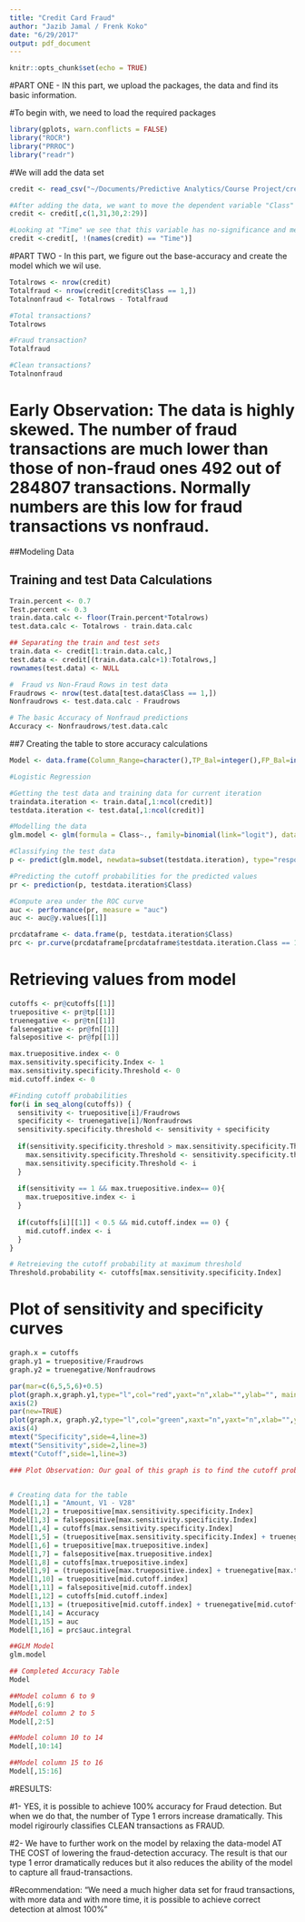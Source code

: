 ```yaml
---
title: "Credit Card Fraud"
author: "Jazib Jamal / Frenk Koko"
date: "6/29/2017"
output: pdf_document
---
```


```r
knitr::opts_chunk$set(echo = TRUE)
```

#PART ONE - IN this part, we upload the packages, the data and find its basic information.

#To begin with, we need to load the required packages

```r
library(gplots, warn.conflicts = FALSE)
library("ROCR")
library("PRROC")
library("readr")
```

#We will add the data set

```r
credit <- read_csv("~/Documents/Predictive Analytics/Course Project/creditcard.csv")

#After adding the data, we want to move the dependent variable "Class" to the left/
credit <- credit[,c(1,31,30,2:29)]

#Looking at "Time" we see that this variable has no-significance and merely lists the transactions in chronological order. We do not want this variable to effect the result hence we remove it.
credit <-credit[, !(names(credit) == "Time")]
```


#PART TWO - In this part, we figure out the base-accuracy and create the model which we wil use.

```r
Totalrows <- nrow(credit)
Totalfraud <- nrow(credit[credit$Class == 1,])
Totalnonfraud <- Totalrows - Totalfraud

#Total transactions?
Totalrows 

#Fraud transaction?
Totalfraud

#Clean transactions?
Totalnonfraud
```


# Early Observation: The data is highly skewed. The number of fraud transactions are much lower than those of non-fraud ones 492 out of 284807 transactions. Normally numbers are this low for fraud transactions vs nonfraud.

##Modeling Data

## Training and test Data Calculations
```r
Train.percent <- 0.7
Test.percent <- 0.3
train.data.calc <- floor(Train.percent*Totalrows)
test.data.calc <- Totalrows - train.data.calc

## Separating the train and test sets 
train.data <- credit[1:train.data.calc,]
test.data <- credit[(train.data.calc+1):Totalrows,]
rownames(test.data) <- NULL

#  Fraud vs Non-Fraud Rows in test data
Fraudrows <- nrow(test.data[test.data$Class == 1,])
Nonfraudrows <- test.data.calc - Fraudrows

# The basic Accuracy of Nonfraud predictions
Accuracy <- Nonfraudrows/test.data.calc
```

##7 Creating the table to store accuracy calculations

```r

Model <- data.frame(Column_Range=character(),TP_Bal=integer(),FP_Bal=integer(),Cutoff_Bal=double(),Accuracy_Bal=double(),TP_Max=integer(),FP_Max=integer(),Cutoff_Max=double(),Accuracy_Max=double(),TP_Mid=integer(),FP_Mid=integer(),Cutoff_Mid=double(),Accuracy_Mid=double(),Accuracy_Base=double(),AUC=double(),AUPRC=double(),stringsAsFactors = FALSE)

#Logistic Regression

#Getting the test data and training data for current iteration
traindata.iteration <- train.data[,1:ncol(credit)]
testdata.iteration <- test.data[,1:ncol(credit)]

#Modelling the data 
glm.model <- glm(formula = Class~., family=binomial(link="logit"), data=traindata.iteration)

#Classifying the test data 
p <- predict(glm.model, newdata=subset(testdata.iteration), type="response")

#Predicting the cutoff probabilities for the predicted values
pr <- prediction(p, testdata.iteration$Class)

#Compute area under the ROC curve
auc <- performance(pr, measure = "auc")
auc <- auc@y.values[[1]]

prcdataframe <- data.frame(p, testdata.iteration$Class)
prc <- pr.curve(prcdataframe[prcdataframe$testdata.iteration.Class == 1,]$p, prcdataframe[prcdataframe$testdata.iteration.Class == 0,]$p)

```


# Retrieving values from model

```r
cutoffs <- pr@cutoffs[[1]]
truepositive <- pr@tp[[1]]
truenegative <- pr@tn[[1]]
falsenegative <- pr@fn[[1]]
falsepositive <- pr@fp[[1]]

max.truepositive.index <- 0
max.sensitivity.specificity.Index <- 1
max.sensitivity.specificity.Threshold <- 0
mid.cutoff.index <- 0

#Finding cutoff probabilities 
for(i in seq_along(cutoffs)) {
  sensitivity <- truepositive[i]/Fraudrows
  specificity <- truenegative[i]/Nonfraudrows
  sensitivity.specificity.threshold <- sensitivity + specificity
  
  if(sensitivity.specificity.threshold > max.sensitivity.specificity.Threshold) {
    max.sensitivity.specificity.Threshold <- sensitivity.specificity.threshold
    max.sensitivity.specificity.Threshold <- i
  }
  
  if(sensitivity == 1 && max.truepositive.index== 0){
    max.truepositive.index <- i
  } 
  
  if(cutoffs[i][[1]] < 0.5 && mid.cutoff.index == 0) {
    mid.cutoff.index <- i
  }
}

# Retreieving the cutoff probability at maximum threshold
Threshold.probability <- cutoffs[max.sensitivity.specificity.Index]
```

# Plot of sensitivity and specificity curves
```r
graph.x = cutoffs
graph.y1 = truepositive/Fraudrows
graph.y2 = truenegative/Nonfraudrows

par(mar=c(6,5,5,6)+0.5)
plot(graph.x,graph.y1,type="l",col="red",yaxt="n",xlab="",ylab="", main="Variable 1-28")
axis(2)
par(new=TRUE)
plot(graph.x, graph.y2,type="l",col="green",xaxt="n",yaxt="n",xlab="",ylab="")
axis(4)
mtext("Specificity",side=4,line=3)
mtext("Sensitivity",side=2,line=3)
mtext("Cutoff",side=1,line=3)
```


```r
### Plot Observation: Our goal of this graph is to find the cutoff probability where fraud and non fraud detection are at the maximum or at the top left corner of the graph. 


# Creating data for the table
Model[1,1] = "Amount, V1 - V28"
Model[1,2] = truepositive[max.sensitivity.specificity.Index]
Model[1,3] = falsepositive[max.sensitivity.specificity.Index]
Model[1,4] = cutoffs[max.sensitivity.specificity.Index]
Model[1,5] = (truepositive[max.sensitivity.specificity.Index] + truenegative[max.sensitivity.specificity.Index])/test.data.calc
Model[1,6] = truepositive[max.truepositive.index]
Model[1,7] = falsepositive[max.truepositive.index]
Model[1,8] = cutoffs[max.truepositive.index]
Model[1,9] = (truepositive[max.truepositive.index] + truenegative[max.truepositive.index])/test.data.calc
Model[1,10] = truepositive[mid.cutoff.index]
Model[1,11] = falsepositive[mid.cutoff.index]
Model[1,12] = cutoffs[mid.cutoff.index]
Model[1,13] = (truepositive[mid.cutoff.index] + truenegative[mid.cutoff.index])/test.data.calc
Model[1,14] = Accuracy
Model[1,15] = auc
Model[1,16] = prc$auc.integral
```

```r
##GLM Model
glm.model

## Completed Accuracy Table
Model

##Model column 6 to 9
Model[,6:9]
##Model column 2 to 5
Model[,2:5]

##Model column 10 to 14
Model[,10:14]

##Model column 15 to 16
Model[,15:16]
```


#RESULTS:

#1- YES, it is possible to achieve 100% accuracy for Fraud detection.  But when we do that, the number of Type 1 errors increase dramatically. This model rigirourly classifies CLEAN transactions as FRAUD.

#2- We have to further work on the model by relaxing the data-model AT THE COST of lowering the fraud-detection accuracy. The result is that our type 1 error dramatically reduces but it also reduces the ability of the model to capture all fraud-transactions.

#Recommendation:  "We need a much higher data set for fraud transactions, with more data and with more time, it is possible to achieve correct detection at almost 100%"


